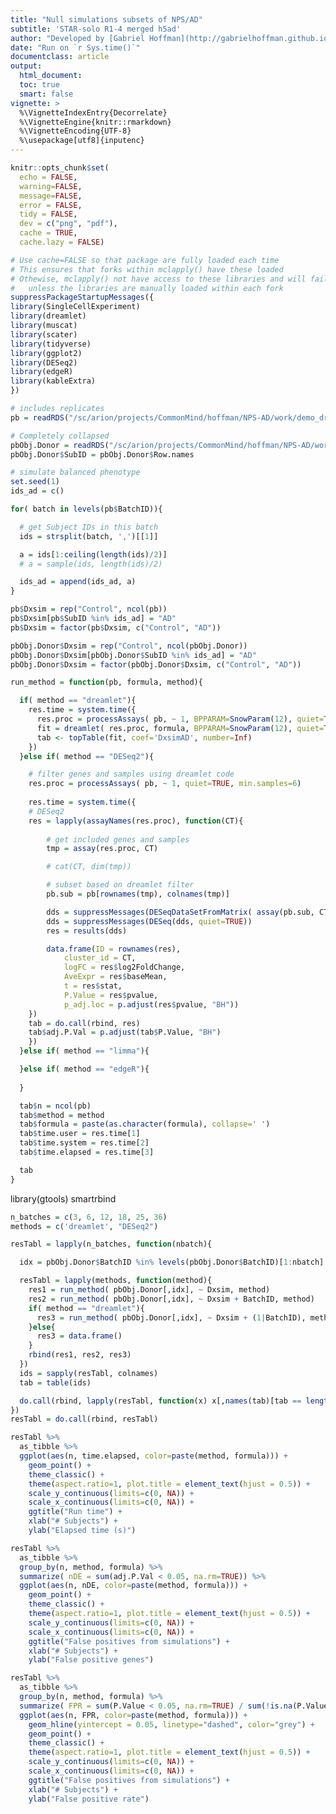 ```yaml
---
title: "Null simulations subsets of NPS/AD"
subtitle: 'STAR-solo R1-4 merged h5ad'
author: "Developed by [Gabriel Hoffman](http://gabrielhoffman.github.io/)"
date: "Run on `r Sys.time()`"
documentclass: article
output: 
  html_document:
  toc: true
  smart: false
vignette: >
  %\VignetteIndexEntry{Decorrelate}
  %\VignetteEngine{knitr::rmarkdown}
  %\VignetteEncoding{UTF-8}
  %\usepackage[utf8]{inputenc}
---
```



<!--- 

# results 
# /sc/arion/projects/CommonMind/hoffman/NPS-AD/work/nps_ad/demo/results
cd /sc/arion/projects/CommonMind/hoffman/NPS-AD/work/nps_ad/
ml python git
git pull
R
# rm -rf demo_dreamlet_sims_cache

system("git pull"); rmarkdown::render("demo_dreamlet_sims.Rmd");


# https://hoffmg01.u.hpc.mssm.edu/nps_ad/demo_dreamlet_sims.html


ml git
cd ~/build2/dreamlet
git pull
R CMD INSTALL .


--->



```r
knitr::opts_chunk$set(
  echo = FALSE,
  warning=FALSE,
  message=FALSE,
  error = FALSE,
  tidy = FALSE,
  dev = c("png", "pdf"),
  cache = TRUE,
  cache.lazy = FALSE)
```

```r
# Use cache=FALSE so that package are fully loaded each time
# This ensures that forks within mclapply() have these loaded
# Othewise, mclapply() not have access to these libraries and will fail 
#   unless the libraries are manually loaded within each fork
suppressPackageStartupMessages({
library(SingleCellExperiment)
library(dreamlet)
library(muscat)
library(scater)
library(tidyverse)
library(ggplot2)
library(DESeq2)
library(edgeR)
library(kableExtra)
})
```

```r
# includes replicates
pb = readRDS("/sc/arion/projects/CommonMind/hoffman/NPS-AD/work/demo_dreamlet_pbobj.RDS")

# Completely collapsed
pbObj.Donor = readRDS("/sc/arion/projects/CommonMind/hoffman/NPS-AD/work/demo_dreamlet_pbobj_Donor.RDS")
pbObj.Donor$SubID = pbObj.Donor$Row.names 

# simulate balanced phenotype
set.seed(1)
ids_ad = c()

for( batch in levels(pb$BatchID)){

  # get Subject IDs in this batch
  ids = strsplit(batch, ',')[[1]]

  a = ids[1:ceiling(length(ids)/2)]
  # a = sample(ids, length(ids)/2)

  ids_ad = append(ids_ad, a)
}

pb$Dxsim = rep("Control", ncol(pb))
pb$Dxsim[pb$SubID %in% ids_ad] = "AD"
pb$Dxsim = factor(pb$Dxsim, c("Control", "AD"))

pbObj.Donor$Dxsim = rep("Control", ncol(pbObj.Donor))
pbObj.Donor$Dxsim[pbObj.Donor$SubID %in% ids_ad] = "AD"
pbObj.Donor$Dxsim = factor(pbObj.Donor$Dxsim, c("Control", "AD"))
```




```r
run_method = function(pb, formula, method){

  if( method == "dreamlet"){
    res.time = system.time({
      res.proc = processAssays( pb, ~ 1, BPPARAM=SnowParam(12), quiet=TRUE, min.samples=6) 
      fit = dreamlet( res.proc, formula, BPPARAM=SnowParam(12), quiet=TRUE)
      tab <- topTable(fit, coef='DxsimAD', number=Inf)
    })
  }else if( method == "DESeq2"){

    # filter genes and samples using dreamlet code
    res.proc = processAssays( pb, ~ 1, quiet=TRUE, min.samples=6)
  
    res.time = system.time({
    # DESeq2
    res = lapply(assayNames(res.proc), function(CT){
        
        # get included genes and samples
        tmp = assay(res.proc, CT)

        # cat(CT, dim(tmp))

        # subset based on dreamlet filter
        pb.sub = pb[rownames(tmp), colnames(tmp)]

        dds = suppressMessages(DESeqDataSetFromMatrix( assay(pb.sub, CT), colData(pb.sub), formula))
        dds = suppressMessages(DESeq(dds, quiet=TRUE))
        res = results(dds)

        data.frame(ID = rownames(res),
            cluster_id = CT,
            logFC = res$log2FoldChange,
            AveExpr = res$baseMean, 
            t = res$stat, 
            P.Value = res$pvalue, 
            p_adj.loc = p.adjust(res$pvalue, "BH"))
    })
    tab = do.call(rbind, res)
    tab$adj.P.Val = p.adjust(tab$P.Value, "BH")
    })
  }else if( method == "limma"){

  }else if( method == "edgeR"){
    
  }

  tab$n = ncol(pb)
  tab$method = method
  tab$formula = paste(as.character(formula), collapse=' ')
  tab$time.user = res.time[1]
  tab$time.system = res.time[2]
  tab$time.elapsed = res.time[3]

  tab
}
```

library(gtools)
smartrbind

```r
n_batches = c(3, 6, 12, 18, 25, 36)
methods = c('dreamlet', "DESeq2")

resTabl = lapply(n_batches, function(nbatch){

  idx = pbObj.Donor$BatchID %in% levels(pbObj.Donor$BatchID)[1:nbatch]

  resTabl = lapply(methods, function(method){
    res1 = run_method( pbObj.Donor[,idx], ~ Dxsim, method)
    res2 = run_method( pbObj.Donor[,idx], ~ Dxsim + BatchID, method)
    if( method == "dreamlet"){      
      res3 = run_method( pbObj.Donor[,idx], ~ Dxsim + (1|BatchID), method)
    }else{
      res3 = data.frame()
    }
    rbind(res1, res2, res3)
  })
  ids = sapply(resTabl, colnames)
  tab = table(ids)

  do.call(rbind, lapply(resTabl, function(x) x[,names(tab)[tab == length(resTabl)]]))
})
resTabl = do.call(rbind, resTabl)
```

```r
resTabl %>%
  as_tibble %>%
  ggplot(aes(n, time.elapsed, color=paste(method, formula))) + 
    geom_point() + 
    theme_classic() +
    theme(aspect.ratio=1, plot.title = element_text(hjust = 0.5)) + 
    scale_y_continuous(limits=c(0, NA)) + 
    scale_x_continuous(limits=c(0, NA)) +
    ggtitle("Run time") + 
    xlab("# Subjects") + 
    ylab("Elapsed time (s)")
```

```r
resTabl %>%
  as_tibble %>%
  group_by(n, method, formula) %>%
  summarize( nDE = sum(adj.P.Val < 0.05, na.rm=TRUE)) %>%
  ggplot(aes(n, nDE, color=paste(method, formula))) + 
    geom_point() + 
    theme_classic() +
    theme(aspect.ratio=1, plot.title = element_text(hjust = 0.5)) + 
    scale_y_continuous(limits=c(0, NA)) + 
    scale_x_continuous(limits=c(0, NA)) +
    ggtitle("False positives from simulations") + 
    xlab("# Subjects") + 
    ylab("False positive genes")
```




```r
resTabl %>%
  as_tibble %>%
  group_by(n, method, formula) %>%
  summarize( FPR = sum(P.Value < 0.05, na.rm=TRUE) / sum(!is.na(P.Value))) %>%
  ggplot(aes(n, FPR, color=paste(method, formula))) + 
    geom_hline(yintercept = 0.05, linetype="dashed", color="grey") +
    geom_point() + 
    theme_classic() +
    theme(aspect.ratio=1, plot.title = element_text(hjust = 0.5)) + 
    scale_y_continuous(limits=c(0, NA)) + 
    scale_x_continuous(limits=c(0, NA)) +
    ggtitle("False positives from simulations") + 
    xlab("# Subjects") + 
    ylab("False positive rate")
```

















    





















